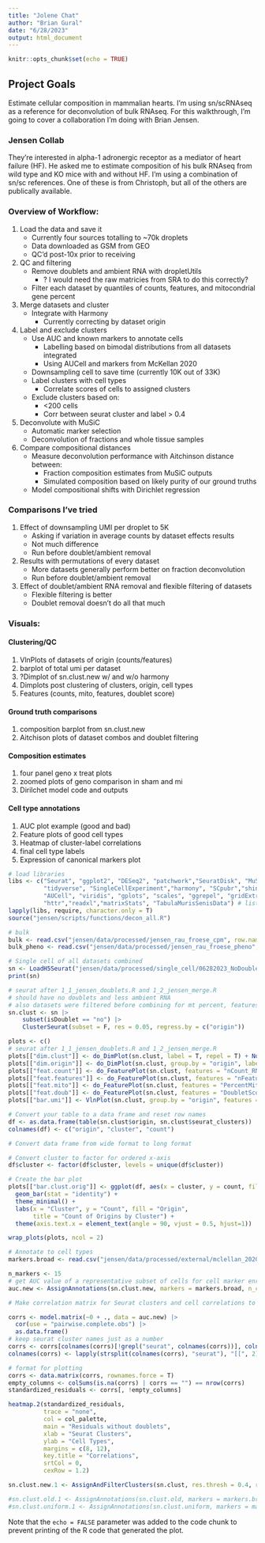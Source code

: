 ```yaml
---
title: "Jolene Chat"
author: "Brian Gural"
date: "6/28/2023"
output: html_document
---
```


```r
knitr::opts_chunk$set(echo = TRUE)
```

## Project Goals\
Estimate cellular composition in mammalian hearts. I'm using sn/scRNAseq as a reference for deconvolution of bulk RNAseq. For this walkthrough, I'm going to cover a collaboration I'm doing with Brian Jensen. 

### Jensen Collab\
They're interested in alpha-1 adronergic receptor as a mediator of heart failure (HF). He asked me to estimate composition of his bulk RNAseq from wild type and KO mice with and without HF. I'm using a combination of sn/sc references. One of these is from Christoph, but all of the others are publically available.

### Overview of Workflow:

1. Load the data and save it 
    - Currently four sources totalling to ~70k droplets
    - Data downloaded as GSM from GEO
    - QC'd post-10x prior to receiving
2. QC and filtering
    - Remove doublets and ambient RNA with dropletUtils 
      - ? I would need the raw matricies from SRA to do this correctly?
    - Filter each dataset by quantiles of counts, features, and mitocondrial gene percent
3. Merge datasets and cluster
    - Integrate with Harmony
      - Currently correcting by dataset origin
4. Label and exclude clusters
    - Use AUC and known markers to annotate cells
      - Labelling based on bimodal distributions from all datasets integrated
      - Using AUCell and markers from McKellan 2020
    - Downsampling cell to save time (currently 10K out of 33K)
    - Label clusters with cell types
      - Correlate scores of cells to assigned clusters
    - Exclude clusters based on:
      - <200 cells
      - Corr between seurat cluster and label > 0.4
5. Deconvolute with MuSiC
    - Automatic marker selection
    - Deconvolution of fractions and whole tissue samples
6. Compare compositional distances
    - Measure deconvolution performance with Aitchinson distance between:
      - Fraction composition estimates from MuSiC outputs
      - Simulated composition based on likely purity of our ground truths
    - Model compositional shifts with Dirichlet regression
      

### Comparisons I've tried

1. Effect of downsampling UMI per droplet to 5K
    - Asking if variation in average counts by dataset effects results
    - Not much difference
    - Run before doublet/ambient removal
2. Results with permutations of every dataset
    - More datasets generally perform better on fraction deconvolution 
    - Run before doublet/ambient removal
3. Effect of doublet/ambient RNA removal and flexible filtering of datasets
    - Flexible filtering is better
    - Doublet removal doesn't do all that much


### Visuals:

#### Clustering/QC
1. VlnPlots of datasets of origin (counts/features)
2. barplot of total umi per dataset
3. ?Dimplot of sn.clust.new w/ and w/o harmony
4. Dimplots post clustering of clusters, origin, cell types
5. Features (counts, mito, features, doublet score)

#### Ground truth comparisons
1. composition barplot from sn.clust.new
2. Aitchison plots of dataset combos and doublet filtering


#### Composition estimates
1. four panel geno x treat plots
2. zoomed plots of geno comparison in sham and mi
3. Dirilchet model code and outputs

#### Cell type annotations
1. AUC plot example (good and bad)
2. Feature plots of good cell types
3. Heatmap of cluster-label correlations
4. final cell type labels
5. Expression of canonical markers plot

```r
# load libraries
libs <- c("Seurat", "ggplot2", "DESeq2", "patchwork","SeuratDisk", "MuSiC", "reshape2",
          "tidyverse", "SingleCellExperiment","harmony", "SCpubr","shiny", 
          "AUCell", "viridis", "gplots", "scales", "ggrepel", "gridExtra", "scCustomize",
          "httr","readxl","matrixStats", "TabulaMurisSenisData") # list libraries here
lapply(libs, require, character.only = T)
source("jensen/scripts/functions/decon_all.R")
```

```r
# bulk
bulk <- read.csv("jensen/data/processed/jensen_rau_froese_cpm", row.names = 1)
bulk_pheno <- read.csv("jensen/data/processed/jensen_rau_froese_pheno", row.names = 1)

# Single cell of all datasets combined
sn <- LoadH5Seurat("jensen/data/processed/single_cell/06282023_NoDoublets.h5seurat")
print(sn)
```

```r
# seurat after 1_1_jensen_doublets.R and 1_2_jensen_merge.R
# should have no doublets and less ambient RNA
# also datasets were filtered before combining for mt percent, features, and counts,
sn.clust <- sn |>
    subset(isDoublet == "no") |>
    ClusterSeurat(subset = F, res = 0.05, regress.by = c("origin"))

```

```r
plots <- c()
# seurat after 1_1_jensen_doublets.R and 1_2_jensen_merge.R
plots[["dim.clust"]] <- do_DimPlot(sn.clust, label = T, repel = T) + NoLegend()
plots[["dim.origin"]] <- do_DimPlot(sn.clust, group.by = "origin", label = T, repel = T) + NoLegend()
plots[["feat.count"]] <- do_FeaturePlot(sn.clust, features = "nCount_RNA") 
plots[["feat.features"]] <- do_FeaturePlot(sn.clust, features = "nFeature_RNA") 
plots[["feat.mito"]] <- do_FeaturePlot(sn.clust, features = "PercentMito") 
plots[["feat.doub"]] <- do_FeaturePlot(sn.clust, features = "DoubletScore") 
plots[["bar.umi"]] <- VlnPlot(sn.clust, group.by = "origin", features = "nCount_RNA", log = T) 

# Convert your table to a data frame and reset row names
df <- as.data.frame(table(sn.clust$origin, sn.clust$seurat_clusters))
colnames(df) <- c("origin", "cluster", "count")

# Convert data frame from wide format to long format

# Convert cluster to factor for ordered x-axis
df$cluster <- factor(df$cluster, levels = unique(df$cluster))

# Create the bar plot
plots[["bar.clust.orig"]] <- ggplot(df, aes(x = cluster, y = count, fill = origin)) +
  geom_bar(stat = "identity") +
  theme_minimal() +
  labs(x = "Cluster", y = "Count", fill = "Origin", 
       title = "Count of Origins by Cluster") +
  theme(axis.text.x = element_text(angle = 90, vjust = 0.5, hjust=1))

wrap_plots(plots, ncol = 2)
```


```r
# Annotate to cell types
markers.broad <- read.csv("jensen/data/processed/external/mclellan_2020/mclellan_cell_markers_broad.csv")

n_markers <- 15
# get AUC value of a representative subset of cells for cell marker enrichment
auc.new <- AssignAnnotations(sn.clust.new, markers = markers.broad, n_cores = 1, n_markers = n_markers, n_cells = 20000)

# Make correlation matrix for Seurat clusters and cell correlations to cell types

corrs <- model.matrix(~0 + ., data = auc.new) |>
  cor(use = "pairwise.complete.obs") |>
  as.data.frame()
# keep seurat cluster names just as a number
corrs <- corrs[colnames(corrs)[!grepl("seurat", colnames(corrs))], colnames(corrs)[grepl("seurat", colnames(corrs))]] 
colnames(corrs) <- lapply(strsplit(colnames(corrs), "seurat"), "[[", 2)

# format for plotting
corrs <- data.matrix(corrs, rownames.force = T)
empty_columns <- colSums(is.na(corrs) | corrs == "") == nrow(corrs)
standardized_residuals <- corrs[, !empty_columns]

heatmap.2(standardized_residuals, 
          trace = "none", 
          col = col_palette,
          main = "Residuals without doublets",
          xlab = "Seurat Clusters",
          ylab = "Cell Types",
          margins = c(8, 12),
          key.title = "Correlations",
          srtCol = 0,
          cexRow = 1.2)

sn.clust.new.1 <- AssignAndFilterClusters(sn.clust, res.thresh = 0.4, ratio.thresh = 1.3, min.cell = 200)

#sn.clust.old.1 <- AssignAnnotations(sn.clust.old, markers = markers.broad, n_cores = 1, n_markers = 50)
#sn.clust.uniform.1 <- AssignAnnotations(sn.clust.uniform, markers = markers.broad, n_cores = 4, n_markers = 50)
```
Note that the `echo = FALSE` parameter was added to the code chunk to prevent printing of the R code that generated the plot.
